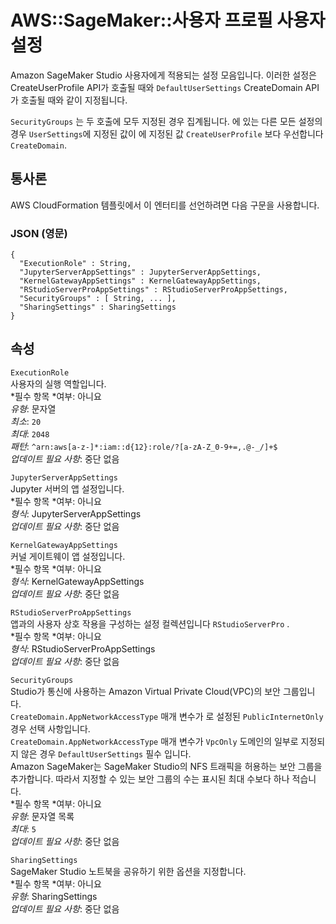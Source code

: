 # AWS::SageMaker::사용자 프로필 사용자 설정

Amazon SageMaker Studio 사용자에게 적용되는 설정 모음입니다. 이러한 설정은 CreateUserProfile API가 호출될 때와 `DefaultUserSettings` CreateDomain API가 호출될 때와 같이 지정됩니다.

`SecurityGroups` 는 두 호출에 모두 지정된 경우 집계됩니다. 에 있는 다른 모든 설정의 경우 `UserSettings`에 지정된 값이 에 지정된 값 `CreateUserProfile` 보다 우선합니다 `CreateDomain`.

## 통사론

AWS CloudFormation 템플릿에서 이 엔터티를 선언하려면 다음 구문을 사용합니다.

### JSON (영문)

```
{
  "ExecutionRole" : String,
  "JupyterServerAppSettings" : JupyterServerAppSettings,
  "KernelGatewayAppSettings" : KernelGatewayAppSettings,
  "RStudioServerProAppSettings" : RStudioServerProAppSettings,
  "SecurityGroups" : [ String, ... ],
  "SharingSettings" : SharingSettings
}
```

## 속성

`ExecutionRole`  
사용자의 실행 역할입니다.  
*필수 항목 *여부: 아니요  
_유형_: 문자열  
_최소_: `20`  
_최대_: `2048`  
_패턴_: `^arn:aws[a-z-]*:iam::d{12}:role/?[a-zA-Z_0-9+=,.@-_/]+$`  
_업데이트 필요 사항_: 중단 없음

`JupyterServerAppSettings`  
Jupyter 서버의 앱 설정입니다.  
*필수 항목 *여부: 아니요  
_형식_: JupyterServerAppSettings  
_업데이트 필요 사항_: 중단 없음

`KernelGatewayAppSettings`  
커널 게이트웨이 앱 설정입니다.  
*필수 항목 *여부: 아니요  
_형식_: KernelGatewayAppSettings  
_업데이트 필요 사항_: 중단 없음

`RStudioServerProAppSettings`  
앱과의 사용자 상호 작용을 구성하는 설정 컬렉션입니다 `RStudioServerPro` .  
*필수 항목 *여부: 아니요  
_형식_: RStudioServerProAppSettings  
_업데이트 필요 사항_: 중단 없음

`SecurityGroups`  
Studio가 통신에 사용하는 Amazon Virtual Private Cloud(VPC)의 보안 그룹입니다.  
`CreateDomain.AppNetworkAccessType` 매개 변수가 로 설정된 `PublicInternetOnly` 경우 선택 사항입니다.  
`CreateDomain.AppNetworkAccessType` 매개 변수가 `VpcOnly` 도메인의 일부로 지정되지 않은 경우 `DefaultUserSettings` 필수 입니다.  
Amazon SageMaker는 SageMaker Studio의 NFS 트래픽을 허용하는 보안 그룹을 추가합니다. 따라서 지정할 수 있는 보안 그룹의 수는 표시된 최대 수보다 하나 적습니다.  
*필수 항목 *여부: 아니요  
_유형_: 문자열 목록  
_최대_: `5`  
_업데이트 필요 사항_: 중단 없음

`SharingSettings`  
SageMaker Studio 노트북을 공유하기 위한 옵션을 지정합니다.  
*필수 항목 *여부: 아니요  
_유형_: SharingSettings  
_업데이트 필요 사항_: 중단 없음

